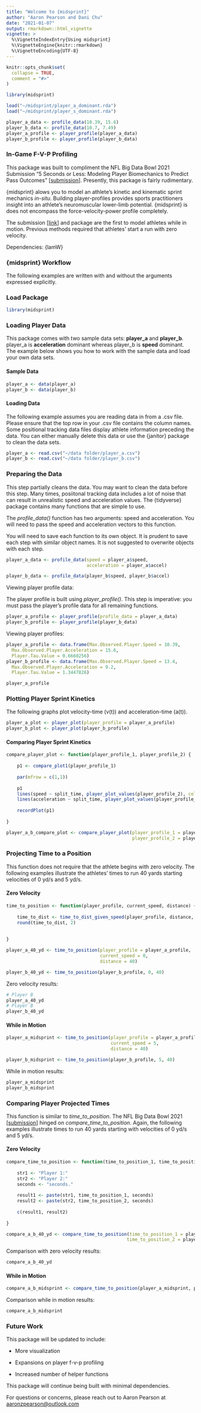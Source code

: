 ---
title: "Welcome to {midsprint}"
author: "Aaron Pearson and Dani Chu"
date: "2021-01-07"
output: rmarkdown::html_vignette
vignette: >
  %\VignetteIndexEntry{Using midsprint}
  %\VignetteEngine{knitr::rmarkdown}
  %\VignetteEncoding{UTF-8}
---

```{r setup, include = FALSE}
knitr::opts_chunk$set(
  collapse = TRUE,
  comment = "#>"
)
```

```{r load data backend, include = F, eval = T, echo = F}
library(midsprint)

load("~/midsprint/player_a_dominant.rda")
load("~/midsprint/player_s_dominant.rda")
```

```{r profile data backen, include = F, eval=T}
player_a_data <- profile_data(10.39, 15.6)
player_b_data <- profile_data(10.7, 7.49)
player_a_profile <- player_profile(player_a_data)
player_b_profile <- player_profile(player_b_data)
```

### In-Game F-V-P Profiling

This package was built to compliment the NFL Big Data Bowl 2021 Submission "5 Seconds or Less: Modeling Player Biomechanics to Predict Pass Outcomes" [[submission](https://www.kaggle.com/haljordan/modeling-player-biomechanics)]. Presently, this package is fairly rudimentary.

{midsprint} alows you to model an athlete's kinetic and kinematic sprint mechanics *in-situ*. Building player-profiles provides sports practitioners insight into an athlete's neuromuscular lower-limb potential. {midsprint} is does not encompass the force-velocity-power profile completely.

The submission [[link](https://www.kaggle.com/haljordan/modeling-player-biomechanics)] and package are the first to model athletes while in motion. Previous methods required that athletes' start a run with zero velocity.

Dependencies: {lamW}

### {midsprint} Workflow

The following examples are written with and without the arguments expressed explicitly.

### Load Package

```{r, echo = T}
library(midsprint)
```

### Loading Player Data

This package comes with two sample data sets: **player_a** and **player_b**. player_a is **acceleration** dominant whereas player_b is **speed** dominant. The example below shows you how to work with the sample data and load your own data sets.

#### Sample Data

```{r load sample data, eval = F}
player_a <- data(player_a)
player_b <- data(player_b)
```

#### Loading Data

The following example assumes you are reading data in from a .csv file. Please ensure that the top row in your .csv file contains the column names. Some positional tracking data files display athlete information preceding the data. You can either manually delete this data or use the {janitor} package to clean the data sets.

```{r load data, eval = F}
player_a <- read.csv("~/data folder/player_a.csv")
player_b <- read.csv("~/data folder/player_b.csv")
```

### Preparing the Data

This step partially cleans the data. You may want to clean the data before this step. Many times, posiitonal tracking data includes a lot of noise that can result in unrealistic speed and acceleration values. The {tidyverse} package contains many functions that are simple to use.

The *profile_data()* function has two arguments: speed and acceleration. You will need to pass the speed and acceleration vectors to this function.

You will need to save each function to its own object. It is prudent to save each step with similar object names. It is not suggested to overwrite objects with each step.

```{r prepare data, eval=F, warning=FALSE}
player_a_data <- profile_data(speed = player_a$speed, 
                              acceleration = player_a$accel)

player_b_data <- profile_data(player_b$speed, player_b$accel)
```

Viewing player profile data:

The player profile is built using *player_profile()*. This step is imperative: you must pass the player's profile data for all remaining functions.

```{r player profiling, eval = F}
player_a_profile <- player_profile(profile_data = player_a_data)
player_b_profile <- player_profile(player_b_data)
```

Viewing player profiles:

```{r, include = F}
player_a_profile <- data.frame(Max.Observed.Player.Speed = 10.39,
  Max.Observed.Player.Acceleration = 15.6,
  Player.Tau.Value = 0.6660256)
player_b_profile <- data.frame(Max.Observed.Player.Speed = 13.4,
  Max.Observed.Player.Acceleration = 9.2,
  Player.Tau.Value = 1.3447826)
```

```{r}
player_a_profile
```

### Plotting Player Sprint Kinetics

The following graphs plot velocity-time (v(t)) and acceleration-time (a(t)).

```{r player plots, fig.height=5, fig.width=7, fig.align='center'}
player_a_plot <- player_plot(player_profile = player_a_profile)
player_b_plot <- player_plot(player_b_profile)
```

#### Comparing Player Sprint Kinetics

```{r,include = F}
compare_player_plot <- function(player_profile_1, player_profile_2) {
    
    p1 <- compare_plot1(player_profile_1)
    
    par(mfrow = c(1,1))
    
    p1
    lines(speed ~ split_time, player_plot_values(player_profile_2), col = "red")
    lines(acceleration ~ split_time, player_plot_values(player_profile_2), col = "red")
    
    recordPlot(p1)
    
}
```

```{r comparison plot, fig.width=7, fig.height=5, fig.align='center'}
player_a_b_compare_plot <- compare_player_plot(player_profile_1 = player_a_profile, 
                                               player_profile_2 = player_b_profile)
```

### Projecting Time to a Position

This function does not require that the athlete begins with zero velocity. The following examples illustrate the athletes' times to run 40 yards starting velocities of 0 yd/s and 5 yd/s.

#### Zero Velocity

```{r, include = F}
time_to_position <- function(player_profile, current_speed, distance) {
    
    time_to_dist <- time_to_dist_given_speed(player_profile, distance, current_speed)
    round(time_to_dist, 2)
    
    
}
```

```{r time projection zero}
player_a_40_yd <- time_to_position(player_profile = player_a_profile, 
                                   current_speed = 0, 
                                   distance = 40)

player_b_40_yd <- time_to_position(player_b_profile, 0, 40)
```

Zero velocity results:

```{r, include = T, echo = F}
# Player B
player_a_40_yd
# Player B
player_b_40_yd
```

#### While in Motion

```{r time projection motion}
player_a_midsprint <- time_to_position(player_profile = player_a_profile, 
                                       current_speed = 5, 
                                       distance = 40)

player_b_midsprint <- time_to_position(player_b_profile, 5, 40)
```

While in motion results:

```{r, echo = F}
player_a_midsprint
player_b_midsprint
```

### Comparing Player Projected Times

This function is similar to *time_to_position*. The NFL Big Data Bowl 2021 [[submission](https://www.kaggle.com/haljordan/modeling-player-biomechanics)] hinged on *compare_time_to_position*. Again, the following examples illustrate times to run 40 yards starting with velocities of 0 yd/s and 5 yd/s.

#### Zero Velocity

```{r, include = F}
compare_time_to_position <- function(time_to_position_1, time_to_position_2) {
    
    str1 <- "Player 1:"
    str2 <- "Player 2:"
    seconds <- "seconds."
    
    result1 <- paste(str1, time_to_position_1, seconds)
    result2 <- paste(str2, time_to_position_2, seconds)
    
    c(result1, result2)
    
}
```

```{r compare time projection zero}
compare_a_b_40_yd <- compare_time_to_position(time_to_position_1 = player_a_40_yd, 
                                             time_to_position_2 = player_b_40_yd)
```

Comparison with zero velocity results:

```{r, echo = F}
compare_a_b_40_yd
```

#### While in Motion

```{r compare time projection motion}
compare_a_b_midsprint <- compare_time_to_position(player_a_midsprint, player_b_midsprint)
```

Comparison while in motion results:

```{r, echo = F}
compare_a_b_midsprint
```

### Future Work

This package will be updated to include:

-   More visualization

-   Expansions on player f-v-p profiling

-   Increased number of helper functions

This package will continue being built with minimal dependencies.

For questions or concerns, please reach out to Aaron Pearson at [aaronzpearson\@outlook.com](aaronzpearson@outlook.com)
